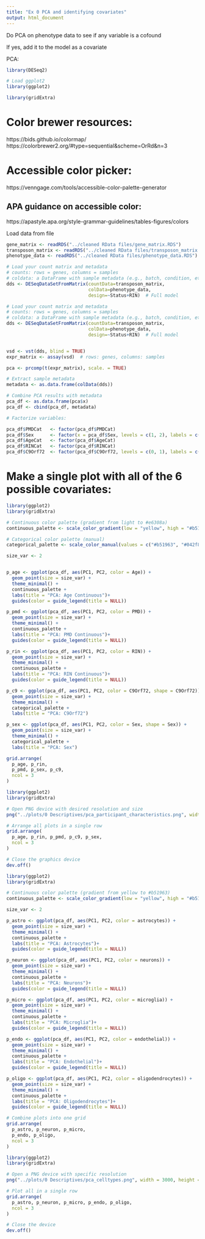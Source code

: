 ---
title: "Ex 0 PCA and identifying covariates"
output: html_document
---


Do PCA on phenotype data to see if any variable is a cofound

If yes, add it to the model as a covariate

PCA:
```{r}
library(DESeq2)

# Load ggplot2
library(ggplot2)

library(gridExtra)
```

# Color brewer resources:
https://bids.github.io/colormap/
https://colorbrewer2.org/#type=sequential&scheme=OrRd&n=3

# Accessible color picker:
https://venngage.com/tools/accessible-color-palette-generator

## APA guidance on accessible color:
https://apastyle.apa.org/style-grammar-guidelines/tables-figures/colors


Load data from file
```{r}

gene_matrix <- readRDS("../cleaned RData files/gene_matrix.RDS")
transposon_matrix <- readRDS("../cleaned RData files/transposon_matrix.RDS")
phenotype_data <- readRDS("../cleaned RData files/phenotype_data.RDS")

```

```{r}

# Load your count matrix and metadata
# counts: rows = genes, columns = samples
# coldata: a DataFrame with sample metadata (e.g., batch, condition, etc.)
dds <- DESeqDataSetFromMatrix(countData=transposon_matrix, 
                              colData=phenotype_data, 
                              design=~Status+RIN)  # Full model

```


```{r}
# Load your count matrix and metadata
# counts: rows = genes, columns = samples
# coldata: a DataFrame with sample metadata (e.g., batch, condition, etc.)
dds <- DESeqDataSetFromMatrix(countData=transposon_matrix, 
                              colData=phenotype_data, 
                              design=~Status+RIN)  # Full model


vsd <- vst(dds, blind = TRUE)
expr_matrix <- assay(vsd)  # rows: genes, columns: samples

pca <- prcomp(t(expr_matrix), scale. = TRUE)

# Extract sample metadata
metadata <- as.data.frame(colData(dds))

# Combine PCA results with metadata
pca_df <- as.data.frame(pca$x)
pca_df <- cbind(pca_df, metadata)

```


```{r}
# Factorize variables:

pca_df$PMDCat   <- factor(pca_df$PMDCat)
pca_df$Sex      <- factor(x = pca_df$Sex, levels = c(1, 2), labels = c('male', 'female') )
pca_df$AgeCat   <- factor(pca_df$AgeCat)
pca_df$RINCat   <- factor(pca_df$RINCat)
pca_df$C9Orf72  <- factor(pca_df$C9Orf72, levels = c(0, 1), labels = c('present', 'absent'))

```

# Make a single plot with all of the 6 possible covariates:
```{r}
library(ggplot2)
library(gridExtra)

# Continuous color palette (gradient from light to #e6308a)
continuous_palette <- scale_color_gradient(low = "yellow", high = "#b51963")

# Categorical color palette (manual)
categorical_palette <- scale_color_manual(values = c("#b51963", "#042f8a"))

size_var <- 2


p_age <- ggplot(pca_df, aes(PC1, PC2, color = Age)) +
  geom_point(size = size_var) +
  theme_minimal() +
  continuous_palette +
  labs(title = "PCA: Age Continuous")+
  guides(color = guide_legend(title = NULL))

p_pmd <- ggplot(pca_df, aes(PC1, PC2, color = PMD)) +
  geom_point(size = size_var) +
  theme_minimal() +
  continuous_palette +
  labs(title = "PCA: PMD Continuous")+
  guides(color = guide_legend(title = NULL))

p_rin <- ggplot(pca_df, aes(PC1, PC2, color = RIN)) +
  geom_point(size = size_var) +
  theme_minimal() +
  continuous_palette +
  labs(title = "PCA: RIN Continuous")+
  guides(color = guide_legend(title = NULL))

p_c9 <- ggplot(pca_df, aes(PC1, PC2, color = C9Orf72, shape = C9Orf72)) +
  geom_point(size = size_var) +
  theme_minimal() +
  categorical_palette +
  labs(title = "PCA: C9Orf72")

p_sex <- ggplot(pca_df, aes(PC1, PC2, color = Sex, shape = Sex)) +
  geom_point(size = size_var) +
  theme_minimal() +
  categorical_palette +
  labs(title = "PCA: Sex")

grid.arrange(
  p_age, p_rin,
  p_pmd, p_sex, p_c9,
  ncol = 3
)

```
```{r}

library(ggplot2)
library(gridExtra)

# Open PNG device with desired resolution and size
png("../plots/0 Descriptives/pca_participant_characteristics.png", width = 3000, height = 2000, res = 300)  # width adjusted for 5 plots in one row

# Arrange all plots in a single row
grid.arrange(
  p_age, p_rin, p_pmd, p_c9, p_sex,
  ncol = 3
)

# Close the graphics device
dev.off()

```




```{r}
library(ggplot2)
library(gridExtra)

# Continuous color palette (gradient from yellow to #b51963)
continuous_palette <- scale_color_gradient(low = "yellow", high = "#b51963")

size_var <- 2

p_astro <- ggplot(pca_df, aes(PC1, PC2, color = astrocytes)) +
  geom_point(size = size_var) +
  theme_minimal() +
  continuous_palette +
  labs(title = "PCA: Astrocytes")+
  guides(color = guide_legend(title = NULL))

p_neuron <- ggplot(pca_df, aes(PC1, PC2, color = neurons)) +
  geom_point(size = size_var) +
  theme_minimal() +
  continuous_palette +
  labs(title = "PCA: Neurons")+
  guides(color = guide_legend(title = NULL))

p_micro <- ggplot(pca_df, aes(PC1, PC2, color = microglia)) +
  geom_point(size = size_var) +
  theme_minimal() +
  continuous_palette +
  labs(title = "PCA: Microglia")+
  guides(color = guide_legend(title = NULL))

p_endo <- ggplot(pca_df, aes(PC1, PC2, color = endothelial)) +
  geom_point(size = size_var) +
  theme_minimal() +
  continuous_palette +
  labs(title = "PCA: Endothelial")+
  guides(color = guide_legend(title = NULL))

p_oligo <- ggplot(pca_df, aes(PC1, PC2, color = oligodendrocytes)) +
  geom_point(size = size_var) +
  theme_minimal() +
  continuous_palette +
  labs(title = "PCA: Oligodendrocytes")+
  guides(color = guide_legend(title = NULL))

# Combine plots into one grid
grid.arrange(
  p_astro, p_neuron, p_micro,
  p_endo, p_oligo,
  ncol = 3
)

```

```{r}

library(ggplot2)
library(gridExtra)

# Open a PNG device with specific resolution
png("../plots/0 Descriptives/pca_celltypes.png", width = 3000, height = 2000, res = 300)  # adjust width for 5 plots in one line

# Plot all in a single row
grid.arrange(
  p_astro, p_neuron, p_micro, p_endo, p_oligo,
  ncol = 3
)

# Close the device
dev.off()


```


```{r}

```



